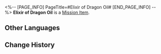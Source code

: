 <%-- [PAGE_INFO]
PageTitle=#Elixir of Dragon Oil#
[END_PAGE_INFO] --%>
{{Item Infobox
|id          = 140294
|image       = Item Elixir of Dragon Oil.png{{subst:void|<!--$UPLOAD:<<SpriteOutput/ItemFigures/140294.png>-<Item Elixir of Dragon Oil.png>-<Item Icons>>-->}}
|type        = Mission Item
|invCategory = Missions
|rarity      = 3
|effect      = 
|description = The miracle medicine Mr. Xiyan made up in the story. He claims it can make people "be born anew and achieve transcendence," but the name sounds pretty dodgy.
}}
{{Description|''"Listen, this isn't some half-baked 'cure-all quackery'. All it does is help you 'ascend to the heavens,' which is not that far-fetched, plotwise."''}}
'''Elixir of Dragon Oil''' is a [[Mission Item]].

==Other Languages==
{{Other Languages
|en   = Elixir of Dragon Oil
|zhs  = 九转升天丹
|zht  = 九轉升天丹
|ja   = 九転昇天丹
|ko   = 구전승천단
|es   = Elixir de la ascensión
|fr   = Élixir d'huile draconique
|ru   = Эликсир драконьего масла
|th   = ยาเก้าม้วนหวนสู่สวรรค์
|vi   = Cửu Chuyển Thăng Thiên Đan
|de   = Aufstiegselixier
|id   = Pil Sembilan Pusaran Menuju Langit
|pt   = Elixir de Óleo Dragão
}}

==Change History==
{{Change History|1.2}}